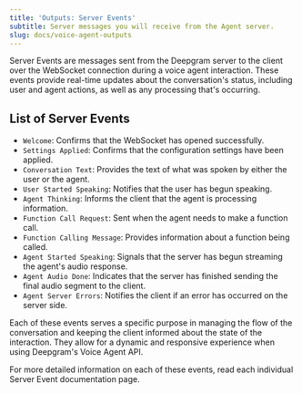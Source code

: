 ```yaml
---
title: 'Outputs: Server Events'
subtitle: Server messages you will receive from the Agent server.
slug: docs/voice-agent-outputs
---
```



Server Events are messages sent from the Deepgram server to the client over the WebSocket connection during a voice agent interaction. These events provide real-time updates about the conversation's status, including user and agent actions, as well as any processing that's occurring.

## List of Server Events

* `Welcome`: Confirms that the WebSocket has opened successfully.
* `Settings Applied`: Confirms that the configuration settings have been applied.
* `Conversation Text`: Provides the text of what was spoken by either the user or the agent.
* `User Started Speaking`: Notifies that the user has begun speaking.
* `Agent Thinking`: Informs the client that the agent is processing information.
* `Function Call Request`: Sent when the agent needs to make a function call.
* `Function Calling Message`: Provides information about a function being called.
* `Agent Started Speaking`: Signals that the server has begun streaming the agent's audio response.
* `Agent Audio Done`: Indicates that the server has finished sending the final audio segment to the client.
* `Agent Server Errors`: Notifies the client if an error has occurred on the server side.

Each of these events serves a specific purpose in managing the flow of the conversation and keeping the client informed about the state of the interaction. They allow for a dynamic and responsive experience when using Deepgram's Voice Agent API.

For more detailed information on each of these events, read each individual Server Event documentation page.
